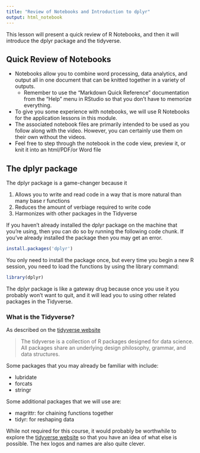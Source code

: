 ```yaml
---
title: "Review of Notebooks and Introduction to dplyr"
output: html_notebook
---
```

This lesson will present a quick review of R Notebooks, and then it will introduce the dplyr package and the tidyverse.

## Quick Review of Notebooks 
* Notebooks allow you to combine word processing, data analytics, and output all in one document that can be knitted together in a variety of outputs.
  + Remember to use the "Markdown Quick Reference" documentation from the "Help" menu in RStudio so that you don't have to memorize everything.
* To give you some experience with notebooks, we will use R Notebooks for the application lessons in this module.
* The associated notebook files are primarily intended to be used as you follow along with the video. However, you can certainly use them on their own without the videos.
* Feel free to step through the notebook in the code view, preview it, or knit it into an html/PDF/or Word file

## The dplyr package
The dplyr package is a game-changer because it

1. Allows you to write and read code in a way that is more natural than many base r functions
2. Reduces the amount of verbiage required to write code
3. Harmonizes with other packages in the Tidyverse

If you haven't already installed the dplyr package on the machine that you're using, then you can do so by running the following code chunk. If you've already installed the package then you may get an error.
```r
install.packages('dplyr')
```

You only need to install the package once, but every time you begin a new R session, you need to load the functions by using the library command:
```r
library(dplyr)
```

The dplyr package is like a gateway drug because once you use it you probably won't want to quit, and it will lead you to using other related packages in the Tidyverse.

### What is the Tidyverse?
As described on the [tidyverse website][1] 

> The tidyverse is a collection of R packages designed for data science. All packages share an underlying design philosophy, grammar, and data structures.

Some packages that you may already be familiar with include:

* lubridate
* forcats
* stringr

Some additional packages that we will use are:

* magrittr: for chaining functions together
* tidyr: for reshaping data

While not required for this course, it would probably be worthwhile to explore the [tidyverse website][1] so that you have an idea of what else is possible. The hex logos and names are also quite clever.

[1]:https://www.tidyverse.org/

